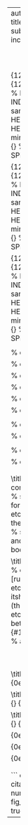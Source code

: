 
---
author:
- William Findlay
title: R&eacute;sum&eacute;
date: \today
subparagraph: yes
header-includes: |
  ``` {=latex}
  \usepackage{float}
  \usepackage{listings}
  \usepackage[hang,bf]{caption}
  \usepackage{framed}
  \usepackage[section]{placeins}

  \usepackage[dvipsnames,table]{xcolor}

  \definecolor{gray}{HTML}{606060}
  \definecolor{black}{HTML}{000000}

  \usepackage{pifont}

  \allowdisplaybreaks

  \usepackage[bottom]{footmisc}
  % fancy headers/footers
  \makeatletter
  \usepackage{fancyhdr}
  \lhead{}
  \chead{}
  \rhead{\vspace{1em}\color{gray}Last Updated: \today}
  \lfoot{}
  \cfoot{}
  \rfoot{}
  \renewcommand{\headrulewidth}{0pt}

  \usepackage{amsmath, amsfonts,amssymb, amsthm}
  \usepackage{siunitx}
  \usepackage[boxruled,lined,linesnumbered,titlenumbered]{algorithm2e}

  \usepackage{setspace}
  \usepackage{changepage}
  \usepackage[explicit]{titlesec}
  \usepackage{aliascnt}

  \floatplacement{figure}{!htbp}
  \floatplacement{table}{!htbp}
  \lstset{numbers=left,breaklines=true,frame=single,language=Python,captionpos=t,abovecaptionskip={\abovecaptionskip},
  belowcaptionskip={0.5em},aboveskip=\intextsep,showstringspaces=false,identifierstyle=\color{Blue},
  commentstyle={\color{OliveGreen}},keywordstyle={\bfseries\color{Orange}},stringstyle=\color{Purple},mathescape=true}
  \setlength{\captionmargin}{1in}

  \newgeometry{left=0.6in,top=1in,bottom=1in,right=0.6in}

  \newtheoremstyle{plain}
  {12pt}   % ABOVESPACE
  {12pt}   % BELOWSPACE
  {\itshape}  % BODYFONT
  {0pt}       % INDENT (empty value is the same as 0pt)
  {\bfseries} % HEADFONT
  {.}         % HEADPUNCT
  {5pt plus 1pt minus 1pt} % HEADSPACE
  {}          % CUSTOM-HEAD-SPEC

  \newtheoremstyle{definition}
  {12pt}   % ABOVESPACE
  {12pt}   % BELOWSPACE
  {\normalfont}  % BODYFONT
  {0pt}       % INDENT (empty value is the same as 0pt)
  {\bfseries} % HEADFONT
  {.}         % HEADPUNCT
  {5pt plus 1pt minus 1pt} % HEADSPACE
  {}          % CUSTOM-HEAD-SPEC

  \newtheoremstyle{remark}
  {12pt}   % ABOVESPACE
  {12pt}   % BELOWSPACE
  {\normalfont}  % BODYFONT
  {0pt}       % INDENT (empty value is the same as 0pt)
  {\itshape} % HEADFONT
  {.}         % HEADPUNCT
  {5pt plus 1pt minus 1pt} % HEADSPACE
  {}          % CUSTOM-HEAD-SPEC

  \theoremstyle{plain}

  % define theorem
  \newtheorem{theorem}{Theorem}[section]
  \providecommand*{\theoremautorefname}{Theorem}

  % define lemma
  \newtheorem{lemma}{Lemma}[section]
  \providecommand*{\lemmaautorefname}{Lemma}

  % define claim
  \newtheorem{claim}{Claim}[section]
  \providecommand*{\claimautorefname}{Claim}

  % define corollary
  \newtheorem{corollary}{Corollary}[section]
  \providecommand*{\corollaryautorefname}{Corollary}

  % define proposition
  \newtheorem{proposition}{Proposition}[section]
  \providecommand*{\propositionautorefname}{Proposition}

  % define conjecture
  \newtheorem{conjecture}{Conjecture}[section]
  \providecommand*{\conjectureautorefname}{Conjecture}

  \theoremstyle{remark}

  % define observation
  \newtheorem{observation}{Observation}[section]
  \providecommand*{\observationautorefname}{Observation}

  % define remark
  \newtheorem{remark}{Remark}[section]
  \providecommand*{\remarkautorefname}{Remark}

  \theoremstyle{definition}

  % define example
  \newtheorem{example}{Example}[section]
  \providecommand*{\exampleautorefname}{Example}

  % define definition
  \newtheorem{definition}{Definition}[section]
  \providecommand*{\definitionautorefname}{Definition}

  \newcommand{\blackbox}{\hfill$\blacksquare$}
  \usepackage{tikz}
  \newcommand*\circled[1]{\tikz[baseline=(char.base)]{
              \node[shape=circle,draw,inner sep=2pt] (char) {#1};}}

  \renewcommand{\labelitemi}{$\bullet$}
  \renewcommand{\labelitemii}{\ding{226}}
  \renewcommand{\labelitemiii}{\tiny$\blacksquare$}
  \renewcommand{\labelitemiv}{\small$\triangleright$}

  \titleformat{\paragraph} % command to change
  [runin]                  % shape  (runin, etc.)
  {\bfseries}              % format (bfseries, itshape, etc.)
  {}                       % label  (thesection, thesubsection, etc.)
  {0em}                    % separation between label and body
  {#1}        % before the body
  [.]                       % after the body

  \titleformat{\subparagraph} % command to change
  [runin]                  % shape  (runin, etc.)
  {\itshape}              % format (bfseries, itshape, etc.)
  {}                       % label  (thesection, thesubsection, etc.)
  {0em}                    % separation between label and body
  {#1}        % before the body
  [.]                       % after the body

  \let\lil\lstinputlisting
  \usepackage{afterpage}
  \hypersetup{colorlinks, allcolors=., urlcolor=blue}

  \usepackage{etoolbox}% http://ctan.org/pkg/etoolbox
  \makeatletter
  \patchcmd{\lst@GLI@}% <command>
    {\def\lst@firstline{#1\relax}}% <search>
    {\def\lst@firstline{#1\relax}\def\lst@firstnumber{#1\relax}}% <replace>
    {\typeout{listings firstnumber=firstline}}% <success>
    {\typeout{listings firstnumber not set}}% <failure>
  \makeatother

  \renewcommand\lstlistlistingname{List of Listings}
  \usepackage{chngcntr}
  \counterwithin{figure}{section}
  \counterwithin{table}{section}

  \usepackage{booktabs}
  \usepackage{longtable}
  \usepackage{array}
  \usepackage{multirow}
  \usepackage{wrapfig}
  \usepackage{float}
  \usepackage{colortbl}
  \usepackage{pdflscape}
  \usepackage{tabu}
  \usepackage{threeparttable}
  \usepackage{threeparttablex}
  \usepackage[normalem]{ulem}
  \usepackage{makecell}
  \pagestyle{fancy}

  \renewcommand{\sectionautorefname}{Section}
  \renewcommand{\subsectionautorefname}{Subection}
  \renewcommand{\subsubsectionautorefname}{Subection}
  \renewcommand{\paragraphautorefname}{}
  \renewcommand{\subparagraphautorefname}{}

  \usepackage{nameref}

  \makeatletter
  \renewcommand{\theparagraph}{\bfseries \@currentlabelname}
  \renewcommand{\thesubparagraph}{\itshape \@currentlabelname}
  \makeatother

  \definecolor{purple}{HTML}{400080}

  \titleformat{\section}
  {\color{black}\Large\scshape}
  {}
  {0em}
  {#1}[{\color{gray}\hrule}]

  \titleformat{\subsection}
  {\color{black}\bfseries}
  {}
  {0em}
  {#1}

  \titleformat{\subsubsection}
  {\color{black}}
  {}
  {0em}
  {#1}[]

  \titlespacing{\section}
  {0em}{1em}{0.5em}

  \titlespacing{\subsection}
  {0em}{0.5em}{0em}

  \titlespacing{\subsubsection}
  {0em}{0.5em}{0em}

  \renewcommand{\maketitle}{\relax}

  \usepackage{enumitem}
  \setitemize{itemsep=0em}

  \newcommand{\sep}{
    {\color{black}$\bullet$}
  }
  ```
output:
    pdf_document:
      citation_package: biblatex
      number_sections: true
      fig_crop: true
      fig_caption: true
      keep_tex: true
---

\begin{figure}
\small
\begin{minipage}[t]{0.65\textwidth}
\begin{center}
{\Huge\bfseries William Findlay}

\color{gray}

\href{https://www.github.com/willfindlay}{\color{gray}github.com/willfindlay} $\bullet$ \href{http://www.wfindlay.com}{\color{gray}wfindlay.com}\\
{\color{gray}(613) 296-1240} $\bullet$ \href{mailto:william@wfindlay.com}{\color{gray}william@wfindlay.com}
\end{center}

\color{gray}

\section{Education}
\color{black}
\textbf{Bachelor of Computer Science} \hfill \emph{Carleton University}\\
{September 2015 - April 2020} \hfill\emph {Ottawa, ON}
\color{gray}

Computer and Network Security Stream\\
Accelerated Masters Program\\
CGPA: 11.0 (A)

\section{Work Experience}

\color{black}
\textbf{Undergraduate Researcher} (Linux Kernel Security) \hfill \emph{Carleton University}\\
April 2019 - Present \hfill\emph {Ottawa, ON}
\color{gray}
\begin{itemize}[itemsep=0em]
\item Researching the viability of eBPF-based implementations for intrusion detection systems on the GNU/Linux operating system.
\item Designed and implemented \texttt{ebpH}, an intrusion detection system that uses eBPF-based observability filters to establish regular process behavior and detect anomalous system call patterns
\item Project is currently closed-source pending publication.
\end{itemize}

\color{black}
\textbf{Teaching Assistant} (COMP3000 Operating Systems) \hfill \emph{Carleton University}\\
September 2018 - Present \hfill\emph {Ottawa, ON}
\color{gray}
\begin{itemize}[itemsep=0em]
\item Nominee for the \href{https://carleton.ca/tasupport/taawards/edc-outstanding-ta-awards/}{Outstanding Teaching Assistant Award}
\item Ran tutorial sessions for groups of 50 students.
\item Took a leadership role to ensure tutorials proceeded smoothly.
\item Held weekly office hours and workshops for students.
\item Graded assignments and tests and gave appropriate feedback.
\item Proctored exams for about 200 students.
\item Assisted professor with development and delivery of course material.
\end{itemize}

\color{black}
\textbf{Service Department Supervisor} \hfill \emph{Metro Ontario, Inc.}\\
April 2014 - January 2018 \hfill\emph {Ottawa, ON}
\color{gray}
\begin{itemize}[itemsep=0em]
\item Managed day-to-day operations in the front end service department.
\item In charge of store payroll and accounting on a part-time basis.
\item Exhibited superior customer service skills as required.
\end{itemize}

\section{Projects \normalfont \small (See more on \href{https://www.github.com/willfindlay}{GitHub})}

\subsection{Raspberry Pi GPIO Pin Driver}
\begin{itemize}[itemsep=0em]
\item Wrote a character device driver Linux kernel module to act as a driver for GPIO pins on the Raspberry Pi.
\item Module supported read and write operations to set active pins, read pin input, and write pin output.
\item A full writeup on the module is available at \url{https://wfindlay.com/assets/written/3000report.pdf}
\end{itemize}

\subsection{Asciify (ASCII Art Generator)}
\begin{itemize}[itemsep=0em]
\item Wrote an ASCII art generator CLI in Python3.
\item Generator takes an image or GIF as input and produces ASCII art output.
\item Full support for color and black and white ASCII art.
\item Full support for ASCII animated GIFs.
\end{itemize}

\subsection{Genetic Algorithm for Text Generation}
\begin{itemize}[itemsep=0em]
\item Wrote a genetic algorithm in C++ to generate a human-readable string from random data.
\end{itemize}

\end{minipage}
\hfill
\begin{minipage}[t]{0.32\textwidth}
\color{gray}
\ %
\vspace{-1.5em}

\section{Languages}

\subsection{Programming}

\subsubsection{10,000 or more lines}

C, C++, Python

\subsubsection{5,000 - 10,000 lines}

Java, Javascript

\subsubsection{1,000 - 5,000 lines}

Haskell, Prolog, Vimscript, R, Common Lisp

\subsection{Markup}

Markdown, Rmarkdown, \LaTeX, HTML, CSS

\subsection{Human}

English, French

\section{Technologies}

Linux Kernel, eBPF, bcc, Qt, NodeJS, Git, Bash

\section{Workflow}

\subsection{Operating System}
GNU/Linux (Arch Linux)

\subsection{Window Manager}
i3wm

\subsection{Terminal and Shell}
Termite, Bash

\subsection{Text Editor}
Vim

\subsection{Version Control}
Git, GitHub

\section{Technical Skills}
\begin{itemize}[itemsep=0em]
\item GNU/Linux kernel development
\item Low-level C development
\item C++ development
\item Python scripting
\item Statistical analysis in Python (pandas, numpy, scipy) and R
\item Documentation in \LaTeX{}
\end{itemize}

\section{General Skills}
\begin{itemize}[itemsep=0em]
\item Team leader
\item Dedicated
\item Goal-oriented
\end{itemize}

\section{Extracurricular}
\begin{itemize}[itemsep=0em]
\item Avid Linux user
\item Free software enthusiast
\item Computer builder
\item Study group leader for friends and peers
\end{itemize}

\end{minipage}
\end{figure}
